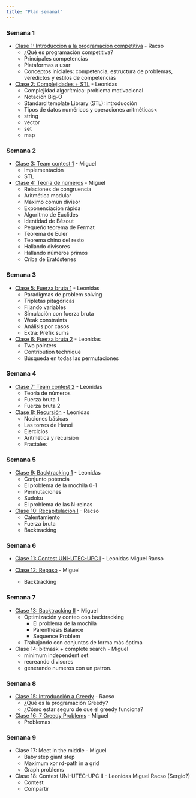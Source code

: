 ```yaml
---
title: "Plan semanal"
---
```


### Semana 1

- [Clase 1: Introduccion a la programación competitiva](./class-01.html) - Racso
  * ¿Qué es programación competitiva?
  * Principales competencias
  * Plataformas a usar
  * Conceptos iniciales: competencia, estructura de problemas, veredictos
    y estilos de competencias 

- [Clase 2: Complejidades + STL](./class-02.html) - Leonidas
  * Complejidad algorítmica: problema motivacional
  * Notación Big-O
  * Standard template Library (STL): introducción
  * Tipos de datos numéricos y operaciones aritméticas< 
  * string
  * vector
  * set
  * map

### Semana 2

- [Clase 3: Team contest 1](./class-03.html) - Miguel
  * Implementación
  * STL

- [Clase 4: Teoría de números](./class-04.html) - Miguel
  * Relaciones de congruencia
  * Aritmética modular
  * Máximo común divisor
  * Exponenciación rápida
  * Algoritmo de Euclides
  * Identidad de Bézout
  * Pequeño teorema de Fermat
  * Teorema de Euler
  * Teorema chino del resto
  * Hallando divisores
  * Hallando números primos
  * Criba de Eratóstenes

### Semana 3

- [Clase 5: Fuerza bruta 1](./class-05.html) - Leonidas
  * Paradigmas de problem solving
  * Tripletas pitagóricas
  * Fijando variables
  * Simulación con fuerza bruta
  * Weak constraints
  * Análisis por casos
  * Extra: Prefix sums

- [Clase 6: Fuerza bruta 2](./class-06.html) - Leonidas
  * Two pointers
  * Contribution technique
  * Búsqueda en todas las permutaciones

### Semana 4

- [Clase 7: Team contest 2](./class-07.html) - Leonidas
  * Teoría de números
  * Fuerza bruta 1
  * Fuerza bruta 2

- [Clase 8: Recursión](./class-08.html) - Leonidas
  * Nociones básicas
  * Las torres de Hanoi
  * Ejercicios
  * Aritmética y recursión
  * Fractales
  
### Semana 5

- [Clase 9: Backtracking 1](./class-09.html) - Leonidas
  * Conjunto potencia
  * El problema de la mochila 0-1
  * Permutaciones
  * Sudoku
  * El problema de las N-reinas

- [Clase 10: Recapitulación I](./class-10.html) - Racso
  * Calentamiento
  * Fuerza bruta
  * Backtracking

### Semana 6

- [Clase 11: Contest UNI-UTEC-UPC I](./class-11.html) - Leonidas Miguel Racso

- [Clase 12: Repaso](./class-12.html) - Miguel
  * Backtracking

### Semana 7

- [Clase 13: Backtracking II](./class-13.html) - Miguel
  * Optimización y conteo con backtracking
    + El problema de la mochila
    + Parenthesis Balance
    + Sequence Problem
  * Trabajando con conjuntos de forma más óptima

- Clase 14: bitmask + complete search - Miguel
  * minimum independent set
  * recreando divisores
  * generando numeros con un patron.

### Semana 8

- [Clase 15: Introducción a Greedy](./class-15.html) - Racso
  * ¿Qué es la programación Greedy?
  * ¿Cómo estar seguro de que el greedy funciona?

- [Clase 16: 7 Greedy Problems](./class-16.html) - Miguel
  * Problemas

### Semana 9

- Clase 17: Meet in the middle - Miguel
  * Baby step giant step
  * Maximum xor rd-path in a grid
  * Graph problems

- Clase 18: Contest UNI-UTEC-UPC II - Leonidas Miguel Racso (Sergio?)
  * Contest
  * Compartir
